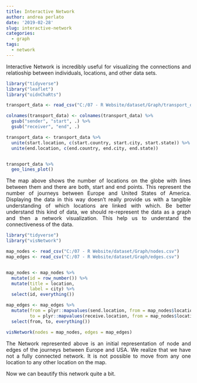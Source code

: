 ```yaml
---
title: Interactive Network
author: andrea perlato
date: '2019-02-28'
slug: interactive-network
categories:
  - graph
tags:
  - network
---
```


<style>
body {
text-align: justify}
</style>

Interactive Network is incredibly useful for visualizing the connections and relatioship between individuals, locations, and other data sets.

```r
library("tidyverse")
library("leaflet")
library("oidnChaRts")

transport_data <- read_csv("C:/07 - R Website/dataset/Graph/transport_data.csv")

colnames(transport_data) <- colnames(transport_data) %>%
  gsub("sender", "start", .) %>%
  gsub("receiver", "end", .)

transport_data <- transport_data %>%
  unite(start.location, c(start.country, start.city, start.state)) %>%
  unite(end.location, c(end.country, end.city, end.state))


transport_data %>%
  geo_lines_plot()

```

The map above shows the number of locations on the globe with lines between them and there are both, start and end points. This represent the number of journeys between Europe and United States of America. Displaying the data in this way doesn't really provide us with a tangible understanding of which locations are linked with which. Be better understand this kind of data, we should re-represent the data as a graph and then a network visualization. This help us to understand the connectiveness of the data. </br>

```r
library("tidyverse")
library("visNetwork")

map_nodes <- read_csv("C:/07 - R Website/dataset/Graph/nodes.csv")
map_edges <- read_csv("C:/07 - R Website/dataset/Graph/edges.csv")


map_nodes <- map_nodes %>%
  mutate(id = row_number()) %>%
  mutate(title = location,
         label = city) %>%
  select(id, everything())

map_edges <- map_edges %>%
  mutate(from = plyr::mapvalues(send.location, from = map_nodes$location, to = map_nodes$id),
         to = plyr::mapvalues(receive.location, from = map_nodes$location, to = map_nodes$id)) %>%
  select(from, to, everything())

visNetwork(nodes = map_nodes, edges = map_edges)

```

The Network represented above is an initial representation of node and edges of the journeys between Europe and USA. We realize that we have not a fully connected network. It is not possible to move from any one location to any other location on the map. </br>

Now we can beautify this network quite a bit.


























